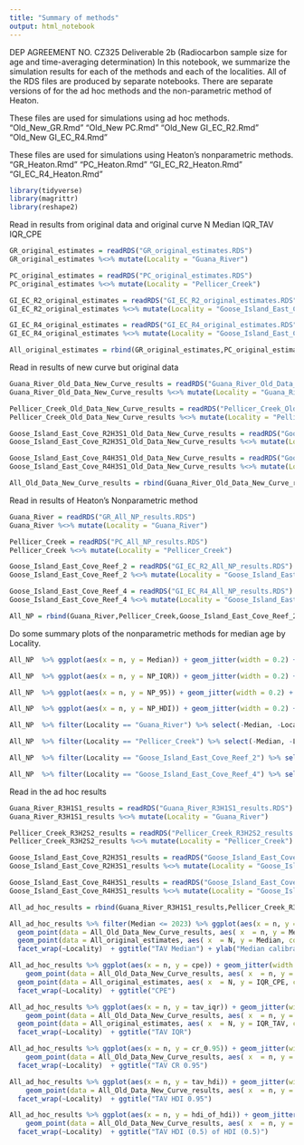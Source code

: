 ```yaml
---
title: "Summary of methods"
output: html_notebook
---
```

DEP AGREEMENT NO. CZ325 Deliverable 2b (Radiocarbon sample size for age and time-averaging determination)
In this notebook, we summarize the simulation results for each of the methods and each of the localities.
All of the RDS files are produced by separate notebooks. There are separate versions of for the ad hoc methods and the non-parametric
method of Heaton.

These files are used for simulations using ad hoc methods.
"Old_New_GR.Rmd"
"Old_New PC.Rmd"
"Old_New GI_EC_R2.Rmd"
"Old_New GI_EC_R4.Rmd"

These files are used for simulations using Heaton's nonparametric methods.
"GR_Heaton.Rmd"
"PC_Heaton.Rmd"
"GI_EC_R2_Heaton.Rmd"
"GI_EC_R4_Heaton.Rmd"


```r
library(tidyverse)
library(magrittr)
library(reshape2)
```

Read in results from original data and original curve
N Median IQR_TAV IQR_CPE
```r
GR_original_estimates = readRDS("GR_original_estimates.RDS")
GR_original_estimates %<>% mutate(Locality = "Guana_River")

PC_original_estimates = readRDS("PC_original_estimates.RDS")
PC_original_estimates %<>% mutate(Locality = "Pellicer_Creek")

GI_EC_R2_original_estimates = readRDS("GI_EC_R2_original_estimates.RDS")
GI_EC_R2_original_estimates %<>% mutate(Locality = "Goose_Island_East_Cove_Reef_2")

GI_EC_R4_original_estimates = readRDS("GI_EC_R4_original_estimates.RDS")
GI_EC_R4_original_estimates %<>% mutate(Locality = "Goose_Island_East_Cove_Reef_4")

All_original_estimates = rbind(GR_original_estimates,PC_original_estimates,GI_EC_R2_original_estimates,GI_EC_R4_original_estimates)
```

Read in results of new curve but original data
```r
Guana_River_Old_Data_New_Curve_results = readRDS("Guana_River_Old_Data_New_Curve_results.RDS")
Guana_River_Old_Data_New_Curve_results %<>% mutate(Locality = "Guana_River")

Pellicer_Creek_Old_Data_New_Curve_results = readRDS("Pellicer_Creek_Old_Data_New_Curve_results.RDS")
Pellicer_Creek_Old_Data_New_Curve_results %<>% mutate(Locality = "Pellicer_Creek")

Goose_Island_East_Cove_R2H3S1_Old_Data_New_Curve_results = readRDS("Goose_Island_East_Cove_R2H3S1_Old_Data_New_Curve_results.RDS")
Goose_Island_East_Cove_R2H3S1_Old_Data_New_Curve_results %<>% mutate(Locality = "Goose_Island_East_Cove_Reef_2")

Goose_Island_East_Cove_R4H3S1_Old_Data_New_Curve_results = readRDS("Goose_Island_East_Cove_R4H3S1_Old_Data_New_Curve_results.RDS")
Goose_Island_East_Cove_R4H3S1_Old_Data_New_Curve_results %<>% mutate(Locality = "Goose_Island_East_Cove_Reef_4")

All_Old_Data_New_Curve_results = rbind(Guana_River_Old_Data_New_Curve_results,Pellicer_Creek_Old_Data_New_Curve_results,Goose_Island_East_Cove_R2H3S1_Old_Data_New_Curve_results,Goose_Island_East_Cove_R4H3S1_Old_Data_New_Curve_results)

```

Read in results of Heaton's Nonparametric method
```r
Guana_River = readRDS("GR_All_NP_results.RDS")
Guana_River %<>% mutate(Locality = "Guana_River")

Pellicer_Creek = readRDS("PC_All_NP_results.RDS")
Pellicer_Creek %<>% mutate(Locality = "Pellicer_Creek")

Goose_Island_East_Cove_Reef_2 = readRDS("GI_EC_R2_All_NP_results.RDS")
Goose_Island_East_Cove_Reef_2 %<>% mutate(Locality = "Goose_Island_East_Cove_Reef_2")

Goose_Island_East_Cove_Reef_4 = readRDS("GI_EC_R4_All_NP_results.RDS")
Goose_Island_East_Cove_Reef_4 %<>% mutate(Locality = "Goose_Island_East_Cove_Reef_4")

All_NP = rbind(Guana_River,Pellicer_Creek,Goose_Island_East_Cove_Reef_2,Goose_Island_East_Cove_Reef_4)
```

Do some summary plots of the nonparametric methods for median age by Locality.

```r
All_NP  %>% ggplot(aes(x = n, y = Median)) + geom_jitter(width = 0.2) + geom_smooth(color = "orange") + facet_wrap(~Locality)  + ggtitle("NP Median") + ylab("Median calibrated age (calendar year)")
```

```r
All_NP  %>% ggplot(aes(x = n, y = NP_IQR)) + geom_jitter(width = 0.2) + geom_smooth(color = "orange") + facet_wrap(~Locality) + ggtitle("NP_IQR")
```
```r
All_NP  %>% ggplot(aes(x = n, y = NP_95)) + geom_jitter(width = 0.2) + geom_smooth(color = "orange") + facet_wrap(~Locality) + ggtitle("NP_95")
```

```r
All_NP  %>% ggplot(aes(x = n, y = NP_HDI)) + geom_jitter(width = 0.2) + geom_smooth(color = "orange") + facet_wrap(~Locality) + ggtitle("NP_HDI")
```

```r
All_NP  %>% filter(Locality == "Guana_River") %>% select(-Median, -Locality) %>% reshape2::melt("n") %>% group_by(variable) %>% ggplot(aes(x = n, y = value)) + geom_jitter(width = 0.2) + geom_smooth(color = "orange") + facet_wrap(~variable) + ggtitle("Guana_River")
```

```r
All_NP  %>% filter(Locality == "Pellicer_Creek") %>% select(-Median, -Locality) %>% reshape2::melt("n") %>% group_by(variable) %>% ggplot(aes(x = n, y = value)) + geom_jitter(width = 0.2) + geom_smooth(color = "orange") + facet_wrap(~variable) + ggtitle("Pellicer_Creek")
```

```r
All_NP  %>% filter(Locality == "Goose_Island_East_Cove_Reef_2") %>% select(-Median, -Locality) %>% reshape2::melt("n") %>% group_by(variable) %>% ggplot(aes(x = n, y = value)) + geom_jitter(width = 0.2) + geom_smooth(color = "orange") + facet_wrap(~variable) + ggtitle("Goose_Island_East_Cove_Reef_2")
```

```r
All_NP  %>% filter(Locality == "Goose_Island_East_Cove_Reef_4") %>% select(-Median, -Locality) %>% reshape2::melt("n") %>% group_by(variable) %>% ggplot(aes(x = n, y = value)) + geom_jitter(width = 0.2) + geom_smooth(color = "orange") + facet_wrap(~variable) + ggtitle("Goose_Island_East_Cove_Reef_4")
```


Read in the ad hoc results
```r
Guana_River_R3H1S1_results = readRDS("Guana_River_R3H1S1_results.RDS")
Guana_River_R3H1S1_results %<>% mutate(Locality = "Guana_River")

Pellicer_Creek_R3H2S2_results = readRDS("Pellicer_Creek_R3H2S2_results.RDS")
Pellicer_Creek_R3H2S2_results %<>% mutate(Locality = "Pellicer_Creek")

Goose_Island_East_Cove_R2H3S1_results = readRDS("Goose_Island_East_Cove_R2H3S1_results.RDS")
Goose_Island_East_Cove_R2H3S1_results %<>% mutate(Locality = "Goose_Island_East_Cove_Reef_2")

Goose_Island_East_Cove_R4H3S1_results = readRDS("Goose_Island_East_Cove_R4H3S1_results.RDS")
Goose_Island_East_Cove_R4H3S1_results %<>% mutate(Locality = "Goose_Island_East_Cove_Reef_4")

All_ad_hoc_results = rbind(Guana_River_R3H1S1_results,Pellicer_Creek_R3H2S2_results,Goose_Island_East_Cove_R2H3S1_results,Goose_Island_East_Cove_R4H3S1_results)
```


```r
All_ad_hoc_results %>% filter(Median <= 2023) %>% ggplot(aes(x = n, y = Median)) + geom_jitter(width = 0.2) + geom_smooth(color = "orange") + 
  geom_point(data = All_Old_Data_New_Curve_results, aes( x  = n, y = Median, color = "Original Data New Curve"), size = 2) + 
  geom_point(data = All_original_estimates, aes( x  = N, y = Median, color = "Original Data Original Curve"), size = 2) + 
  facet_wrap(~Locality)  + ggtitle("TAV Median") + ylab("Median calibrated age (calendar year)")
```

```r
All_ad_hoc_results %>% ggplot(aes(x = n, y = cpe)) + geom_jitter(width = 0.2) + geom_smooth(color = "orange") + 
    geom_point(data = All_Old_Data_New_Curve_results, aes( x  = n, y = cpe, color = "Original Data New Curve"), size = 2) + 
  geom_point(data = All_original_estimates, aes( x  = N, y = IQR_CPE, color = "Original Data Original Curve"), size = 2) + 
  facet_wrap(~Locality)  + ggtitle("CPE")
```
```r
All_ad_hoc_results %>% ggplot(aes(x = n, y = tav_iqr)) + geom_jitter(width = 0.2) + geom_smooth(color = "orange") + 
    geom_point(data = All_Old_Data_New_Curve_results, aes( x  = n, y = tav_iqr, color = "Original Data New Curve"), size = 2) + 
  geom_point(data = All_original_estimates, aes( x  = N, y = IQR_TAV, color = "Original Data Original Curve"), size = 2) + 
  facet_wrap(~Locality)  + ggtitle("TAV IQR")
```

```r
All_ad_hoc_results %>% ggplot(aes(x = n, y = cr_0.95)) + geom_jitter(width = 0.2) + geom_smooth(color = "orange") + 
    geom_point(data = All_Old_Data_New_Curve_results, aes( x  = n, y = cr_0.95, color = "Original Data New Curve"), size = 2) + 
  facet_wrap(~Locality)  + ggtitle("TAV CR 0.95")
```
```r
All_ad_hoc_results %>% ggplot(aes(x = n, y = tav_hdi)) + geom_jitter(width = 0.2) + geom_smooth(color = "orange") + 
    geom_point(data = All_Old_Data_New_Curve_results, aes( x  = n, y = tav_hdi, color = "Original Data New Curve"), size = 2) + 
  facet_wrap(~Locality)  + ggtitle("TAV HDI 0.95")
```

```r
All_ad_hoc_results %>% ggplot(aes(x = n, y = hdi_of_hdi)) + geom_jitter(width = 0.2) + geom_smooth(color = "orange") + 
    geom_point(data = All_Old_Data_New_Curve_results, aes( x  = n, y = hdi_of_hdi, color = "Original Data New Curve"), size = 2) + 
  facet_wrap(~Locality)  + ggtitle("TAV HDI (0.5) of HDI (0.5)")
```
